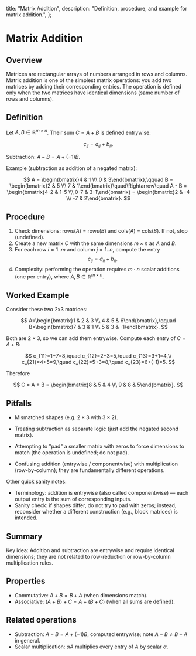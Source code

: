   title: "Matrix Addition",
  description: "Definition, procedure, and example for matrix addition.",
};

# Matrix Addition

## Overview

Matrices are rectangular arrays of numbers arranged in rows and columns. Matrix addition is one of the simplest matrix operations: you add two matrices by adding their corresponding entries. The operation is defined only when the two matrices have identical dimensions (same number of rows and columns).

## Definition

Let $A,B \in \mathbb{R}^{m\times n}$. Their sum $C = A + B$ is defined entrywise:

$$
c_{ij} = a_{ij} + b_{ij}.
$$

Subtraction: $A - B = A + (-1)B$.

Example (subtraction as addition of a negated matrix):

$$
A = \begin{bmatrix}4 & 1 \\\ 0 & 3\end{bmatrix},\qquad
B = \begin{bmatrix}2 & 5 \\\ 7 & 1\end{bmatrix}\quad\Rightarrow\quad
A - B = \begin{bmatrix}4-2 & 1-5 \\\ 0-7 & 3-1\end{bmatrix} = \begin{bmatrix}2 & -4 \\\ -7 & 2\end{bmatrix}.
$$

## Procedure

1. Check dimensions: rows$(A)$ = rows$(B)$ and cols$(A)$ = cols$(B)$. If not, stop (undefined).
2. Create a new matrix $C$ with the same dimensions $m\times n$ as $A$ and $B$.
3. For each row $i=1..m$ and column $j=1..n$, compute the entry
   $$c_{ij} = a_{ij} + b_{ij}.$$
4. Complexity: performing the operation requires $m\cdot n$ scalar additions (one per entry), where $A,B\in\mathbb{R}^{m\times n}$.

## Worked Example

Consider these two 2x3 matrices:

$$
A=\begin{bmatrix}1 & 2 & 3 \\\ 4 & 5 & 6\end{bmatrix},\qquad
B=\begin{bmatrix}7 & 3 & 1 \\\ 5 & 3 & -1\end{bmatrix}.
$$

Both are $2\times3$, so we can add them entrywise. Compute each entry of $C=A+B$:

$$
c_{11}=1+7=8,\quad c_{12}=2+3=5,\quad c_{13}=3+1=4,\\
c_{21}=4+5=9,\quad c_{22}=5+3=8,\quad c_{23}=6+(-1)=5.
$$

Therefore

$$
C = A + B = \begin{bmatrix}8 & 5 & 4 \\\ 9 & 8 & 5\end{bmatrix}.
$$

## Pitfalls

- Mismatched shapes (e.g. $2\times 3$ with $3\times 2$).
- Treating subtraction as separate logic (just add the negated second matrix).

- Attempting to "pad" a smaller matrix with zeros to force dimensions to match (the operation is undefined; do not pad).
- Confusing addition (entrywise / componentwise) with multiplication (row-by-column); they are fundamentally different operations.

Other quick sanity notes:

- Terminology: addition is entrywise (also called componentwise) — each output entry is the sum of corresponding inputs.
- Sanity check: if shapes differ, do not try to pad with zeros; instead, reconsider whether a different construction (e.g., block matrices) is intended.

## Summary

Key idea: Addition and subtraction are entrywise and require identical dimensions; they are not related to row-reduction or row-by-column multiplication rules.

## Properties

- Commutative: $A+B = B+A$ (when dimensions match).
- Associative: $(A+B)+C = A+(B+C)$ (when all sums are defined).

## Related operations

- Subtraction: $A-B = A + (-1)B$, computed entrywise; note $A-B \ne B-A$ in general.
- Scalar multiplication: $\alpha A$ multiplies every entry of $A$ by scalar $\alpha$.
